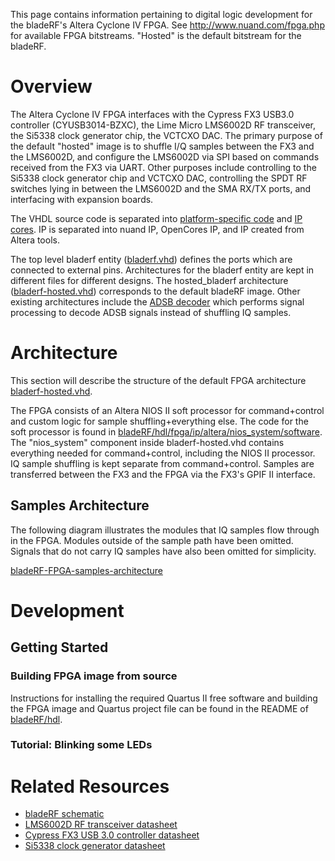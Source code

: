 This page contains information pertaining to digital logic development for the bladeRF's Altera Cyclone IV FPGA. See http://www.nuand.com/fpga.php for available FPGA bitstreams. "Hosted" is the default bitstream for the bladeRF.

= Overview =

The Altera Cyclone IV FPGA interfaces with the Cypress FX3 USB3.0 controller (CYUSB3014-BZXC), the Lime Micro LMS6002D RF transceiver, the Si5338 clock generator chip, the VCTCXO DAC. The primary purpose of the default "hosted" image is to shuffle I/Q samples between the FX3 and the LMS6002D, and configure the LMS6002D via SPI based on commands received from the FX3 via UART. Other purposes include controlling to the Si5338 clock generator chip and VCTCXO DAC, controlling the SPDT RF switches lying in between the LMS6002D and the SMA RX/TX ports, and interfacing with expansion boards.

The VHDL source code is separated into [https://github.com/Nuand/bladeRF/tree/master/hdl/fpga/platforms/bladerf/vhdl platform-specific code] and [https://github.com/Nuand/bladeRF/tree/master/hdl/fpga/ip IP cores]. IP is separated into nuand IP, OpenCores IP, and IP created from Altera tools. 

The top level bladerf entity ([https://github.com/Nuand/bladeRF/blob/master/hdl/fpga/platforms/bladerf/vhdl/bladerf.vhd bladerf.vhd]) defines the ports which are connected to external pins. Architectures for the bladerf entity are kept in different files for different designs. The hosted_bladerf architecture ([https://github.com/Nuand/bladeRF/blob/master/hdl/fpga/platforms/bladerf/vhdl/bladerf-hosted.vhd bladerf-hosted.vhd]) corresponds to the default bladeRF image. Other existing architectures include the [https://github.com/Nuand/bladeRF/blob/master/hdl/fpga/platforms/bladerf/vhdl/bladerf-adsb.vhd ADSB decoder] which performs signal processing to decode ADSB signals instead of shuffling IQ samples.

= Architecture =
This section will describe the structure of the default FPGA architecture [https://github.com/Nuand/bladeRF/blob/master/hdl/fpga/platforms/bladerf/vhdl/bladerf-hosted.vhd bladerf-hosted.vhd].

The FPGA consists of an Altera NIOS II soft processor for command+control and custom logic for sample shuffling+everything else. The code for the soft processor is found in [https://github.com/Nuand/bladeRF/tree/master/hdl/fpga/ip/altera/nios_system/software bladeRF/hdl/fpga/ip/altera/nios_system/software]. The "nios_system" component inside bladerf-hosted.vhd contains everything needed for command+control, including the NIOS II processor. IQ sample shuffling is kept separate from command+control. Samples are transferred between the FX3 and the FPGA via the FX3's GPIF II interface.

== Samples Architecture ==
The following diagram illustrates the modules that IQ samples flow through in the FPGA. Modules outside of the sample path have been omitted. Signals that do not carry IQ samples have also been omitted for simplicity.

[[https://raw.githubusercontent.com/ifrasch/files/master/bladeRF-FPGA-samples-architecture.png|bladeRF-FPGA-samples-architecture]]

= Development =
== Getting Started ==
=== Building FPGA image from source ===
Instructions for installing the required Quartus II free software and building the FPGA image and Quartus project file can be found in the README of [https://github.com/Nuand/bladeRF/tree/master/hdl bladeRF/hdl].
=== Tutorial: Blinking some LEDs ===

= Related Resources =
* [https://nuand.com/bladerf.pdf bladeRF schematic]
* [http://www.limemicro.com/download/LMS6002Dr2-DataSheet-1.2r0.pdf LMS6002D RF transceiver datasheet]
* [http://www.cypress.com/file/140296/download Cypress FX3 USB 3.0 controller datasheet]
* [https://www.silabs.com/Support%20Documents/TechnicalDocs/Si5338.pdf Si5338 clock generator datasheet]
